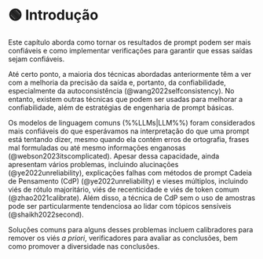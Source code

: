 
# 🟢 Introdução

Este capítulo aborda como tornar os resultados de prompt podem ser mais confiáveis e como implementar verificações para garantir que essas saídas sejam confiáveis.

Até certo ponto, a maioria dos técnicas abordadas anteriormente têm a ver com a melhoria da precisão da saída e, portanto, da confiabilidade, especialmente da autoconsistência (@wang2022selfconsistency). No entanto, existem outras técnicas que podem ser usadas para melhorar a confiabilidade, além de estratégias de engenharia de prompt básicas.

Os modelos de linguagem comuns (%%LLMs|LLM%%) foram considerados mais confiáveis do que esperávamos na interpretação do que uma prompt está tentando dizer, mesmo quando ela contém erros de ortografia, frases mal formuladas ou até mesmo informações enganosas (@webson2023itscomplicated). Apesar dessa capacidade, ainda apresentam vários problemas, incluindo alucinações (@ye2022unreliability), explicações falhas com métodos de prompt Cadeia de Pensamento (CdP) (@ye2022unreliability) e vieses múltiplos, incluindo viés de rótulo majoritário, viés de recenticidade e viés de token comum (@zhao2021calibrate). Além disso, a técnica de CdP sem o uso de amostras pode ser particularmente tendenciosa ao lidar com tópicos sensíveis (@shaikh2022second).

Soluções comuns para alguns desses problemas incluem calibradores para remover os viés _a priori_, verificadores para avaliar as conclusões, bem como promover a diversidade nas conclusões.
